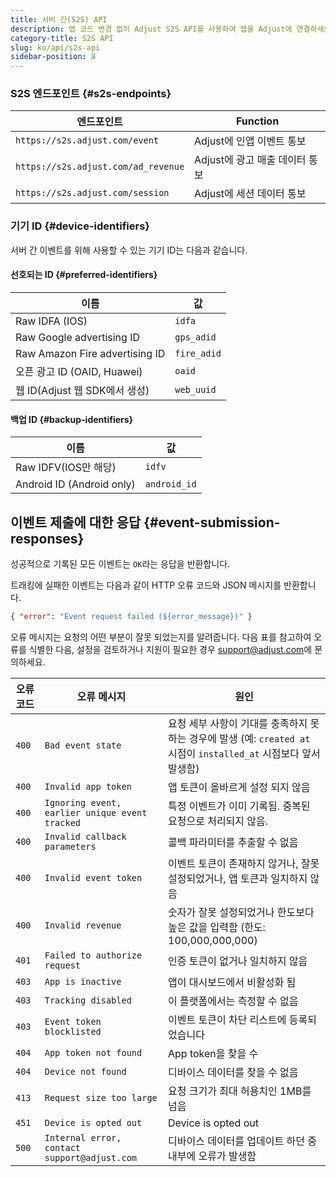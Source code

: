 ```yaml
---
title: 서버 간(S2S) API
description: 앱 코드 변경 없이 Adjust S2S API를 사용하여 앱을 Adjust에 연결하세요.
category-title: S2S API
slug: ko/api/s2s-api
sidebar-position: 8
---
```


### S2S 엔드포인트 {#s2s-endpoints}

| 엔드포인트                          | Function                       |
| ----------------------------------- | ------------------------------ |
| `https://s2s.adjust.com/event`      | Adjust에 인앱 이벤트 통보      |
| `https://s2s.adjust.com/ad_revenue` | Adjust에 광고 매출 데이터 통보 |
| `https://s2s.adjust.com/session`    | Adjust에 세션 데이터 통보      |

### 기기 ID {#device-identifiers}

서버 간 이벤트를 위해 사용할 수 있는 기기 ID는 다음과 같습니다.

#### 선호되는 ID {#preferred-identifiers}

| 이름                            | 값          |
| ------------------------------- | ----------- |
| Raw IDFA \(IOS\)                | `idfa`      |
| Raw Google advertising ID       | `gps_adid`  |
| Raw Amazon Fire advertising ID  | `fire_adid` |
| 오픈 광고 ID \(OAID, Huawei\)   | `oaid`      |
| 웹 ID\(Adjust 웹 SDK에서 생성\) | `web_uuid`  |

#### 백업 ID {#backup-identifiers}

| 이름                        | 값           |
| --------------------------- | ------------ |
| Raw IDFV\(IOS만 해당\)      | `idfv`       |
| Android ID \(Android only\) | `android_id` |

## 이벤트 제출에 대한 응답 {#event-submission-responses}

성공적으로 기록된 모든 이벤트는 `OK`라는 응답을 반환합니다.

트래킹에 실패한 이벤트는 다음과 같이 HTTP 오류 코드와 JSON 메시지를 반환합니다.

<CodeBlock title="오류 응답">

```json
{ "error": "Event request failed (${error_message})" }
```

</CodeBlock>

오류 메시지는 요청의 어떤 부분이 잘못 되었는지를 알려줍니다. 다음 표를 참고하여 오류를 식별한 다음, 설정을 검토하거나 지원이 필요한 경우 [support@adjust.com](mailto:support@adjust.com)에 문의하세요.

| 오류 코드 | 오류 메시지                                    | 원인                                                                                                                |
| --------- | ---------------------------------------------- | ------------------------------------------------------------------------------------------------------------------- |
| `400`     | `Bad event state`                              | 요청 세부 사항이 기대를 충족하지 못하는 경우에 발생 \(예: `created at` 시점이 `installed_at` 시점보다 앞서 발생함\) |
| `400`     | `Invalid app token`                            | 앱 토큰이 올바르게 설정 되지 않음                                                                                   |
| `400`     | `Ignoring event, earlier unique event tracked` | 특정 이벤트가 이미 기록됨. 중복된 요청으로 처리되지 않음.                                                           |
| `400`     | `Invalid callback parameters`                  | 콜백 파라미터를 추출할 수 없음                                                                                      |
| `400`     | `Invalid event token`                          | 이벤트 토큰이 존재하지 않거나, 잘못 설정되었거나, 앱 토큰과 일치하지 않음                                           |
| `400`     | `Invalid revenue`                              | 숫자가 잘못 설정되었거나 한도보다 높은 값을 입력함 \(한도: 100,000,000,000\)                                        |
| `401`     | `Failed to authorize request`                  | 인증 토큰이 없거나 일치하지 않음                                                                                    |
| `403`     | `App is inactive`                              | 앱이 대시보드에서 비활성화 됨                                                                                       |
| `403`     | `Tracking disabled`                            | 이 플랫폼에서는 측정할 수 없음                                                                                      |
| `403`     | `Event token blocklisted`                      | 이벤트 토큰이 차단 리스트에 등록되었습니다                                                                          |
| `404`     | `App token not found`                          | App token을 찾을 수                                                                                                 |
| `404`     | `Device not found`                             | 디바이스 데이터를 찾을 수 없음                                                                                      |
| `413`     | `Request size too large`                       | 요청 크기가 최대 허용치인 1MB를 넘음                                                                                |
| `451`     | `Device is opted out`                          | Device is opted out                                                                                                 |
| `500`     | `Internal error, contact support@adjust.com`   | 디바이스 데이터를 업데이트 하던 중 내부에 오류가 발생함                                                             |
